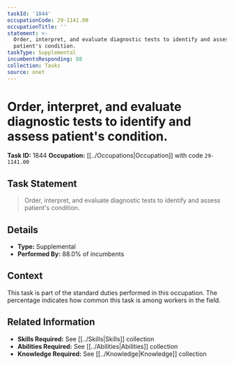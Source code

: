 ```yaml
---
taskId: '1844'
occupationCode: 29-1141.00
occupationTitle: ''
statement: >-
  Order, interpret, and evaluate diagnostic tests to identify and assess
  patient's condition.
taskType: Supplemental
incumbentsResponding: 88
collection: Tasks
source: onet
---
```

# Order, interpret, and evaluate diagnostic tests to identify and assess patient's condition.

**Task ID:** 1844
**Occupation:** [[../Occupations|Occupation]] with code `29-1141.00`

## Task Statement

> Order, interpret, and evaluate diagnostic tests to identify and assess patient's condition.

## Details

- **Type:** Supplemental
- **Performed By:** 88.0% of incumbents

## Context

This task is part of the standard duties performed in this occupation. The percentage indicates how common this task is among workers in the field.

## Related Information

- **Skills Required:** See [[../Skills|Skills]] collection
- **Abilities Required:** See [[../Abilities|Abilities]] collection
- **Knowledge Required:** See [[../Knowledge|Knowledge]] collection
